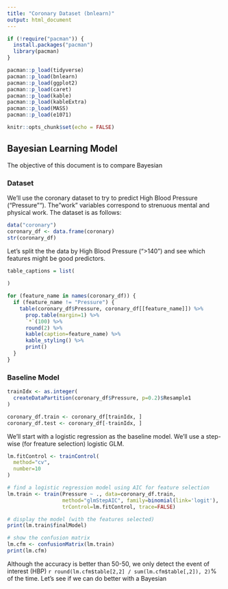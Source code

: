 ```yaml
---
title: "Coronary Dataset (bnlearn)"
output: html_document
---
```


```r
if (!require("pacman")) {
  install.packages("pacman")
  library(pacman)
}

pacman::p_load(tidyverse)
pacman::p_load(bnlearn)
pacman::p_load(ggplot2)
pacman::p_load(caret)
pacman::p_load(kable)
pacman::p_load(kableExtra)
pacman::p_load(MASS)
pacman::p_load(e1071)

knitr::opts_chunk$set(echo = FALSE)
```

## Bayesian Learning Model

The objective of this document is to compare Bayesian 

### Dataset

We'll use the coronary dataset to try to predict High Blood Pressure ("Pressure"").  The "work" variables correspond to strenuous mental and physical work. The dataset is as follows:

```r

data("coronary")
coronary_df <- data.frame(coronary)
str(coronary_df)

```

Let's split the the data by High Blood Pressure (">140") and see which features might be good predictors.

```r

table_captions = list(
  
)

for (feature_name in names(coronary_df)) {
  if (feature_name != "Pressure") {
    table(coronary_df$Pressure, coronary_df[[feature_name]]) %>%
      prop.table(margin=1) %>%
      `*`(100) %>%
      round(2) %>%
      kable(caption=feature_name) %>%
      kable_styling() %>%
      print()
  }
}
```

### Baseline Model
```r
trainIdx <- as.integer(
  createDataPartition(coronary_df$Pressure, p=0.2)$Resample1
)

coronary_df.train <- coronary_df[trainIdx, ]
coronary_df.test <- coronary_df[-trainIdx, ]
```

We'll start with a logistic regression as the baseline model.  We'll use a step-wise (for freature selection) logistic GLM. 

```r

lm.fitControl <- trainControl(
  method="cv",
  number=10
)

# find a logistic regression model using AIC for feature selection
lm.train <- train(Pressure ~ ., data=coronary_df.train,
                  method="glmStepAIC", family=binomial(link='logit'),
                  trControl=lm.fitControl, trace=FALSE)

# display the model (with the features selected)
print(lm.train$finalModel)

# show the confusion matrix
lm.cfm <- confusionMatrix(lm.train)
print(lm.cfm)
```

Although the accuracy is better than 50-50, we only detect the event of interest (HBP) `r round(lm.cfm$table[2,2] / sum(lm.cfm$table[,2]), 2)`% of the time.  Let's see if we can do better with a Bayesian 




